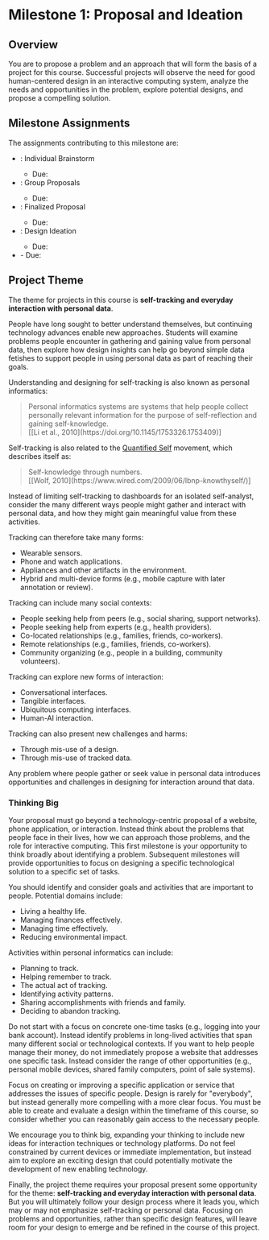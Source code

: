 
# Milestone 1: Proposal and Ideation

<UnderDevelopment display={true} />

## Overview

You are to propose a problem and an approach that will form the basis of a project for this course.
Successful projects will observe the need for good human-centered design in an interactive computing system,
analyze the needs and opportunities in the problem, explore potential designs, and propose a compelling solution.

## Milestone Assignments

The assignments contributing to this milestone are:

- <SiteLink linkKey={SiteLinks.assignment_1_1_top}/>: Individual Brainstorm
  - Due: <AssignmentDueDateTime assignmentKey={calendarData.assignments.assignment_1_1} />
- <SiteLink linkKey={SiteLinks.assignment_1_2_top}/>: Group Proposals
  - Due: <AssignmentDueDateTime assignmentKey={calendarData.assignments.assignment_1_2} />
- <SiteLink linkKey={SiteLinks.assignment_1_3_top}/>: Finalized Proposal
  - Due: <AssignmentDueDateTime assignmentKey={calendarData.assignments.assignment_1_3} />
- <SiteLink linkKey={SiteLinks.assignment_1_4_top}/>: Design Ideation
  - Due: <AssignmentDueDateTime assignmentKey={calendarData.assignments.assignment_1_4} />
- <SiteLink linkKey={SiteLinks.milestone_1_report_top}/>
  - Due: <AssignmentDueDateTime assignmentKey={calendarData.assignments.milestone_1_report} />

## Project Theme

The theme for projects in this course is __self-tracking and everyday interaction with personal data__.

People have long sought to better understand themselves, but continuing technology advances enable new approaches.
Students will examine problems people encounter in gathering and gaining value from personal data,
then explore how design insights
can help go beyond simple data fetishes to support people in using personal data as part of reaching their goals.

Understanding and designing for self-tracking is also known as personal informatics:

<blockquote className="blockquote">
  Personal informatics systems are systems that help people collect
  personally relevant information for the purpose of self-reflection and gaining self-knowledge.
  <footer className="blockquote-footer">
    [[Li et al., 2010](https://doi.org/10.1145/1753326.1753409)]
  </footer>
</blockquote>

Self-tracking is also related to the [Quantified Self](http://quantifiedself.com/) movement, which describes itself as:

<blockquote className="blockquote">
  Self-knowledge through numbers.
  <footer className="blockquote-footer">
    [[Wolf, 2010](https://www.wired.com/2009/06/lbnp-knowthyself/)]
  </footer>
</blockquote>

Instead of limiting self-tracking to dashboards for an isolated self-analyst,
consider the many different ways people might gather and interact with personal data,
and how they might gain meaningful value from these activities.

Tracking can therefore take many forms:

- Wearable sensors.
- Phone and watch applications.
- Appliances and other artifacts in the environment.
- Hybrid and multi-device forms (e.g., mobile capture with later annotation or review).

Tracking can include many social contexts:

- People seeking help from peers (e.g., social sharing, support networks).
- People seeking help from experts (e.g., health providers).
- Co-located relationships (e.g., families, friends, co-workers).
- Remote relationships (e.g., families, friends, co-workers).
- Community organizing (e.g., people in a building, community volunteers).

Tracking can explore new forms of interaction:

- Conversational interfaces.
- Tangible interfaces.
- Ubiquitous computing interfaces.
- Human-AI interaction.

Tracking can also present new challenges and harms:

- Through mis-use of a design.
- Through mis-use of tracked data.

Any problem where people gather or seek value in personal data
introduces opportunities and challenges in designing for interaction around that data.

### Thinking Big

Your proposal must go beyond a technology-centric proposal of a website, phone application, or interaction.
Instead think about the problems that people face in their lives,
how we can approach those problems, and the role for interactive computing.
This first milestone is your opportunity to think broadly about identifying a problem.
Subsequent milestones will provide opportunities to focus on designing a specific technological solution to a specific set of tasks.

You should identify and consider goals and activities that are important to people. Potential domains include:

 - Living a healthy life.
 - Managing finances effectively.
 - Managing time effectively.
 - Reducing environmental impact.

Activities within personal informatics can include:

 - Planning to track.
 - Helping remember to track.
 - The actual act of tracking.
 - Identifying activity patterns.
 - Sharing accomplishments with friends and family.
 - Deciding to abandon tracking.

Do not start with a focus on concrete one-time tasks (e.g., logging into your bank account).
Instead identify problems in long-lived activities that span many different social or technological contexts.
If you want to help people manage their money, do not immediately propose a website that addresses one specific task.
Instead consider the range of other opportunities (e.g., personal mobile devices, shared family computers, point of sale systems).

Focus on creating or improving a specific application or service that addresses the issues of specific people.
Design is rarely for "everybody", but instead generally more compelling with a more clear focus.
You must be able to create and evaluate a design within the timeframe of this course,
so consider whether you can reasonably gain access to the necessary people.

We encourage you to think big, expanding your thinking to include new ideas for interaction techniques or technology platforms.
Do not feel constrained by current devices or immediate implementation,
but instead aim to explore an exciting design that could potentially motivate the development of new enabling technology.

Finally, the project theme requires your proposal present some opportunity for the theme:
__self-tracking and everyday interaction with personal data__.
But you will ultimately follow your design process where it leads you, which may or may not emphasize self-tracking or personal data.
Focusing on problems and opportunities, rather than specific design features,
will leave room for your design to emerge and be refined in the course of this project.
